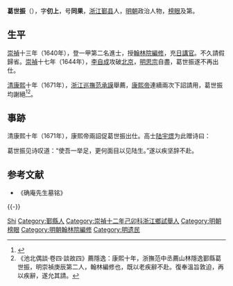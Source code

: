 {{明清人物信息框
| 姓名 = 葛世振
| 原名 =
| 圖片名稱 = 
| 圖片大小 = 220px
| 圖片說明 = 
| 最高職務 = 翰林院編修
| 國家 = 大明
| 爵位 =
| 籍貫 = [[浙江|浙江]][[寧波府|寧波府]][[鄞縣|鄞縣]]
| 族裔 = 漢族
| 旗籍 = 
| 字號 = 字仞上，號同果<ref>《崇禎十三年庚辰科進士三代履歷》：葛世振。曾祖杰，敕封江西南城知县。祖文炳，南京大理寺评事，崇祀乡贤。父瑞图，府庠生。仝果。《易》二房。乙卯年十二月初六日生。浙江宁波府鄞县人。己卯三十八名，会试四十名，一甲二名。授翰林院编修。</ref>
| 室名 = 
| 諡號 = 
| 出生日期 = 明[[萬曆|萬曆]]四十二年（1614年）
| 出生地點 = 
| 逝世日期 = 清[[康熙|康熙]]三十一年（1682年）
| 逝世地點 = 
| 墓葬 =
| 配偶 =
| 親屬 = 
| 出身 = 
*崇祯十二年己卯科舉人
*崇禎十三年庚辰科進士及第
| 經歷 = 
| 著作 =
}}

'''葛世振'''（{{bd|1614年||1682年||Ge}}），字'''仞上'''，号'''同果'''，[[浙江|浙江]][[鄞县|鄞县]]人，[[明朝|明朝]]政治人物，[[榜眼|榜眼]]及第。

==生平==
[[崇禎|崇禎]]十三年（1640年），登一甲第二名進士，授[[翰林院|翰林院]][[編修|編修]]，充[[日講官|日講官]]。不久請假歸省。[[崇禎|崇禎]]十七年（1644年），[[李自成|李自成]]攻破[[北京|北京]]，[[明思宗|明思宗]]自盡，葛世振遂不再出仕。

[[清|清]][[康熙|康熙]]十年（1671年），[[浙江巡撫|浙江巡撫]][[范承謨|范承謨]]舉薦，[[康熙帝|康熙帝]]連續兩次下詔請用，葛世振均謝絕<ref>{{cite web | url=http://www.bjdclib.com/subdb/exam/examperson/200908/t20090819_22718.html | title=葛世振 | publisher=北京東城區圖書館 | accessdate=September 16, 2011 | archive-date=2011-08-21 | archive-url=https://web.archive.org/web/20110821032030/http://www.bjdclib.com/subdb/exam/examperson/200908/t20090819_22718.html | dead-url=no }}</ref><ref>《池北偶談·卷四·談故四》薦隱逸：康熙十年，浙撫范中丞薦山林隱逸鄞縣葛世振，明崇禎庚辰第二人，翰林編修也，既以老疾辭不赴。復奉溫旨敦迫，再以疾辭，遂允其請。</ref>。

==事跡==
清康熙十年（1671年），康熙帝兩詔促葛世振出仕。高士[[陆宇燝|陆宇燝]]为此赠诗曰：
{{quote|曳履随班称老臣，少年队里自嫌身。<br>阿婆改作新来妇，抹煞庚辰第二人。}}

葛世振见诗叹道：“使吾一举足，更何面目以见陆生。”遂以疾坚辞不赴。

==参考文献==
{{reflist}}
*《确庵先生墓铭》

{{-}}
{{並稱|甬東四節|[[葛世振|葛世振]] - [[林時對|林時對]] - [[林必達|林必達]] - [[水榮旭|水榮旭]]}}
{{崇禎十三年庚辰科殿試金榜}}
{{規範控制}}
{{DEFAULTSORT:Ge葛}}
[[Category:葛姓|Shi]]
[[Category:鄞縣人|Category:鄞縣人]]
[[Category:崇禎十二年己卯科浙江鄉試舉人|Category:崇禎十二年己卯科浙江鄉試舉人]]
[[Category:明朝榜眼|Category:明朝榜眼]]
[[Category:明朝翰林院編修|Category:明朝翰林院編修]]
[[Category:明遗民|Category:明遗民]]